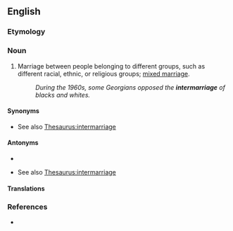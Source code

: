 ==English==

===Etymology===
{{prefix|en|inter|marriage}}

===Noun===
{{en-noun|~}}

# Marriage between people belonging to different groups, such as different racial, ethnic, or religious groups; [[mixed marriage]].
#: ''During the 1960s, some Georgians opposed the '''intermarriage''' of blacks and whites.''

====Synonyms====
* {{sense|marriage}} See also [[Thesaurus:intermarriage]]

====Antonyms====
* {{l|en|intramarriage}}
* {{sense|marriage}} See also [[Thesaurus:intermarriage]]

====Translations====
{{trans-see|mixed marriage}}

===References===
* {{R:Lexico}}